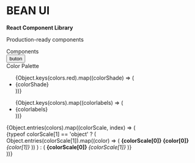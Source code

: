 
<Meta title="Common/Introduction" />

<style>{`
  li {
    list-style: none;
  }
  .subheading {
    --mediumdark: '#999999';
    font-weight: 900;
    font-size: 13px;
    color: #999;
    letter-spacing: 6px;
    line-height: 24px;
    text-transform: uppercase;
    margin-bottom: 12px;
    margin-top: 40px;
  }

  .link-list {
    display: grid;
    grid-template-columns: 1fr;
    grid-template-rows: 1fr 1fr;
    row-gap: 10px;
  }

  .color-palette {
    display: grid;
    grid-template-columns: 15% 85%;
    grid-template-rows: 1fr;
    width: 100%;
  }

  .color-palette span {
    display: inline-block;
    width: 60px;
    margin: 0.5px 0.5px;
    font-size: 10px;
  }

  .palette span  {
    display: inline-flex;
    justify-content: flex-end;
    align-items: flex-end;
  }

  .color-labels, .color-palette > div {
    margin: 0;
    display: grid;
  }

  .color-palette span, .color-palette li {
    height: 60px;
  }

  .palette {
    display: grid;
    grid-template-rows: repeat(18, 1fr);
  }

  .palette b {
      display: none;
    }

  .color-shades {
    display: flex;
    align-items: flex-end;
    border-bottom: 1px solid #eee;
    height: 48px;
    padding-left: 15%;
  }

  .color-shades > li {
    display: flex;
    align-items: conter;
    justify-content: center;
    flex-direction: column;
    height: 100%;
    line-height: 16px;
    margin: 0 0.5px;
    width: 60px;
    text-align: center;
  }

  .color-labels li {
    margin: 0.5px 0;
    align-items: center;
    display: flex;
    min-width: 0;
    padding-left: 8px;
    position: relative;
    height: 60px;
  }

  @media (min-width: 620px) {
    .link-list {
      row-gap: 20px;
      column-gap: 20px;
      grid-template-columns: 1fr 1fr;
    }
  }

  @media (max-width: 1005px) {
    .color-palette > div {
      display: flex;
      flex-flow: column;
    }
    .color-palette {
    display:flex;
    width: 85%;
    margin: 0 auto;
  }
    .color-shades {
      display: none;
    }
    .color-labels {
      display: none
    }
    .palette b {
      display: inline-block;
    }
    .palette span {
      width: 100%;
    }
  }

  @media all and (-ms-high-contrast:none) {
  .link-list {
      display: -ms-grid;
      -ms-grid-columns: 1fr 1fr;
      -ms-grid-rows: 1fr 1fr;
    }
  }

  .link-item {
    display: block;
    padding: 20px 30px 20px 15px;
    border: 1px solid #00000010;
    border-radius: 5px;
    transition: background 150ms ease-out, border 150ms ease-out, transform 150ms ease-out;
    color: #333333;
    display: flex;
    align-items: flex-start;
  }

  .link-item:hover {
    border-color: #1EA7FD50;
    transform: translate3d(0, -3px, 0);
    box-shadow: rgba(0, 0, 0, 0.08) 0 3px 10px 0;
  }

  .link-item:active {
    border-color: #1EA7FD;
    transform: translate3d(0, 0, 0);
  }

  .link-item strong {
    font-weight: 700;
    display: block;
    margin-bottom: 2px;
  }
  
  .link-item img {
    height: 40px;
    width: 40px;
    margin-right: 15px;
    flex: none;
  }

  .link-item span {
    font-size: 14px;
    line-height: 20px;
  }

  .tip {
    display: inline-block;
    border-radius: 1em;
    font-size: 11px;
    line-height: 12px;
    font-weight: 700;
    background: #E7FDD8;
    color: #66BF3C;
    padding: 4px 12px;
    margin-right: 10px;
    vertical-align: top;
  }

  .tip-wrapper {
    font-size: 13px;
    line-height: 20px;
    margin-top: 40px;
    margin-bottom: 40px;
  }

  .tip-wrapper code {
    font-size: 12px;
    display: inline-block;
  }

  
`}</style>

# BEAN UI

<b>React Component Library</b>

Production-ready components

<div className="subheading">Components</div>

<div className="link-list">
  <Button>buton</Button>
  <Loader type="spin" size={20} />
</div>

<div className="subheading">Color Palette</div>

<ul class="color-shades">
  {Object.keys(colors.red).map((colorShade) => (
    <li key={colorShade}>{colorShade}</li>
  ))}
</ul>
<div className="color-palette">
  <ul class="color-labels">
    {Object.keys(colors).map((colorlabels) => (
      <li key={colorlabels}>{colorlabels}</li>
    ))}
  </ul>
  <div class="palette">
    {Object.entries(colors).map((colorScale, index) => (
      <div key={index}>
        {typeof colorScale[1] == 'object' ? (
          Object.entries(colorScale[1]).map((color) => (
            <span
              key={color[1]}
              style={{ background: color[1], color: textColors[colorScale[0]][color[0]] }}
            >
              <b>
                {colorScale[0]}
                {color[0]}
              </b>
              <i>{color[1]}</i>
            </span>
          ))
        ) : (
          <span
            key={colorScale[1]}
            style={{ background: colorScale[1], color: textColors[colorScale[0]] }}
          >
            <b>{colorScale[0]} </b>
            <i>{colorScale[1]}</i>
          </span>
        )}
      </div>
    ))}
  </div>
</div>
